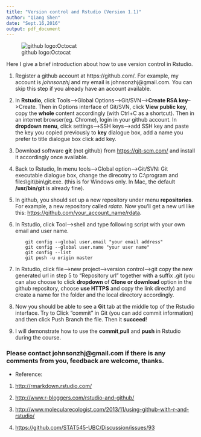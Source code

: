 ```yaml
---
title: "Version control and Rstudio (Version 1.1)"
author: "Qiang Shen"
date: "Sept.16,2016"
output: pdf_document
---
```


![github logo:Octocat](github-logo.jpg)
    
  Here I give a brief introduction about how to use version control in Rstudio.
  

1. Register a github account at https://github.com/. For example, my account is _johnsonzhj_ and my email is johnsonzhj@gmail.com. You can skip this step if you already have an account available.

2. In **Rstudio**, click Tools-->Global Options-->Git/SVN-->**Create RSA key**-->Create. Then in Options interface of Git/SVN, click **View public key**, copy the **whole** content accordingly (with Ctrl+C as a shortcut). Then in an internet browser(eg. Chrome), login in your github account. In **dropdown menu**, click settings-->SSH keys-->add SSH key and paste the key you copied previously to **key** dialogue box, add a name you prefer to title dialogue box click add key.


3. Download software **git** (not github) from <https://git-scm.com/> and install it accordingly once available.

4. Back to Rstudio, In menu tools-->Global option-->Git/SVN: Git executable dialogue box, change the direcotry to C:\\program and files\\git\\bin\\git\.exe. (this is for Windows only. In Mac, the default **/usr/bin/git** is already fine). 


5. In github, you should set up a new repository under menu **repositories**. For example, a new repository called _rdata_. Now you'll get a new url like this: <https://github.com/your_account_name/rdata>.

6. In Rstudio, click Tool-->shell and type following script with your own email and user name.

```
       git config --global user.email "your email address"
       git config --global user.name "your user name"
       git config --list
       git push -u origin master
```

7. In Rstudio, click file-->new project-->version control-->git copy the new generated url in step 5 to "Repository url" together with a suffix .git (you can also choose to click **dropdown** of **Clone or download** option in the github repository, choose **use HTTPS** and copy the link directly) and create a name for the folder and the local directory accordingly.


8. Now you should be able to see a **Git** tab at the middle top of the Rstudio interface. Try to Click "commit" in Git (you can add commit information) and then click Push Branch the file. Then it **succeed**!

9. I will demonstrate how to use the **commit**,**pull** and **push** in Rstudio during the course.

###  Please contact johnsonzhj@gmail.com if there is any comments from you, feedback are welcome, thanks.


* Reference:
 1. <http://rmarkdown.rstudio.com/>
 
 2. <http://www.r-bloggers.com/rstudio-and-github/>
 
 3. <http://www.molecularecologist.com/2013/11/using-github-with-r-and-rstudio/>
 
 4. <https://github.com/STAT545-UBC/Discussion/issues/93>
 
 